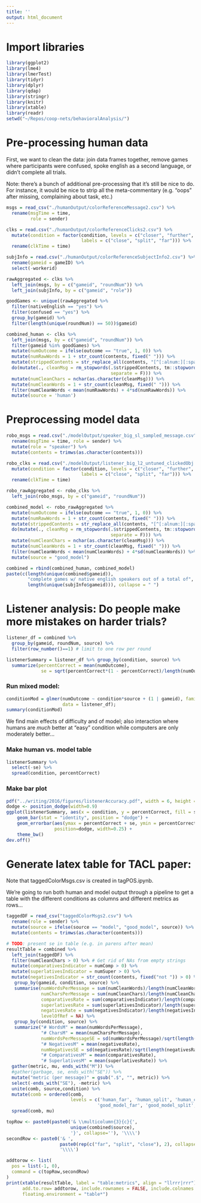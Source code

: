 ```yaml
---
title: ''
output: html_document
---
```


# Import libraries

```r
library(ggplot2)
library(lme4)
library(lmerTest)
library(tidyr)
library(dplyr)
library(qdap)
library(stringr)
library(knitr)
library(xtable)
library(readr)
setwd("~/Repos/coop-nets/behavioralAnalysis/")
```

# Pre-processing human data

First, we want to clean the data: join data frames together, remove games where participants were confused, spoke english as a second language, or didn't complete all trials.

Note: there's a bunch of additional pre-processing that it's still be nice to do. For instance, it would be nice to strip all the meta-commentary (e.g. "oops" after missing, complaining about task, etc.)

```r
msgs = read_csv("./humanOutput/colorReferenceMessage2.csv") %>%
  rename(msgTime = time, 
         role = sender)

clks = read.csv("./humanOutput/colorReferenceClicks2.csv") %>%
  mutate(condition = factor(condition, levels = c("closer", "further", "equal"), 
                            labels = c("close", "split", "far"))) %>%
  rename(clkTime = time)

subjInfo = read.csv("./humanOutput/colorReferenceSubjectInfo2.csv") %>%
  rename(gameid = gameID) %>%
  select(-workerid)

rawAggregated <- clks %>% 
  left_join(msgs, by = c("gameid", "roundNum")) %>%
  left_join(subjInfo, by = c("gameid", "role")) 

goodGames <- unique((rawAggregated %>% 
  filter(nativeEnglish == "yes") %>%
  filter(confused == "yes") %>%
  group_by(gameid) %>%
  filter(length(unique(roundNum)) == 50))$gameid)

combined_human <- clks %>%
  left_join(msgs, by = c("gameid", "roundNum")) %>%
  filter(gameid %in% goodGames) %>%
  mutate(numOutcome = ifelse(outcome == "true", 1, 0)) %>%
  mutate(numRawWords = 1 + str_count(contents, fixed(" "))) %>%
  mutate(strippedContents = str_replace_all(contents, "[^[:alnum:][:space:]']",' ')) %>%
  do(mutate(., cleanMsg = rm_stopwords(.$strippedContents, tm::stopwords("english"), 
                                       separate = F))) %>%
  mutate(numCleanChars = nchar(as.character(cleanMsg))) %>%
  mutate(numCleanWords = 1 + str_count(cleanMsg, fixed(" "))) %>%
  filter(numCleanWords < mean(numRawWords) + 4*sd(numRawWords)) %>%
  mutate(source = 'human')
```

# Preprocessing model data

```r
robo_msgs = read.csv("./modelOutput/speaker_big_sl_sampled_message.csv") %>%
  rename(msgTime = time, role = sender) %>%
  mutate(role = "speaker") %>%
  mutate(contents = trimws(as.character(contents)))

robo_clks = read.csv("./modelOutput/listener_big_l2_untuned_clickedObj.csv") %>%
  mutate(condition = factor(condition, levels = c("closer", "further", "equal"), 
                            labels = c("close", "split", "far"))) %>%
  rename(clkTime = time)

robo_rawAggregated <- robo_clks %>% 
  left_join(robo_msgs, by = c("gameid", "roundNum")) 

combined_model <- robo_rawAggregated %>%
  mutate(numOutcome = ifelse(outcome == "true", 1, 0)) %>%
  mutate(numRawWords = 1 + str_count(contents, fixed(" "))) %>%
  mutate(strippedContents = str_replace_all(contents, "[^[:alnum:][:space:]']",' ')) %>%
  do(mutate(., cleanMsg = rm_stopwords(.$strippedContents, tm::stopwords("english"), 
                                       separate = F))) %>%
  mutate(numCleanChars = nchar(as.character(cleanMsg))) %>%
  mutate(numCleanWords = 1 + str_count(cleanMsg, fixed(" "))) %>%
  filter(numCleanWords < mean(numCleanWords) + 4*sd(numCleanWords)) %>%
  mutate(source = "good_model") 
```

```r
combined = rbind(combined_human, combined_model) 
paste(c(length(unique(combined$gameid)), 
        "complete games w/ native english speakers out of a total of",
        length(unique(subjInfo$gameid))), collapse = " ")
```

# Listener analysis: Do people make more mistakes on harder trials?

```r
listener_df = combined %>% 
  group_by(gameid, roundNum, source) %>% 
  filter(row_number()==1) # limit to one row per round

listenerSummary = listener_df %>% group_by(condition, source) %>%
  summarize(percentCorrect = mean(numOutcome), 
             se = sqrt(percentCorrect*(1 - percentCorrect)/length(numOutcome))) 
```

### Run mixed model:

```r
conditionMod = glmer(numOutcome ~ condition*source + (1 | gameid), family = "binomial", 
                     data = listener_df);
summary(conditionMod)
```

We find main effects of difficulty and of model; also interaction where humans are *much* better at "easy" condition while computers are only moderately better...

### Make human vs. model table

```r
listenerSummary %>%
  select(-se) %>%
  spread(condition, percentCorrect)
```

### Make bar plot

```r
pdf("../writing/2016/figures/listenerAccuracy.pdf", width = 6, height = 3)
dodge <- position_dodge(width=0.9)
ggplot(listenerSummary, aes(x = condition, y = percentCorrect, fill = source)) +
    geom_bar(stat = "identity", position = "dodge") +
    geom_errorbar(aes(ymax = percentCorrect + se, ymin = percentCorrect - se), 
                  position=dodge, width=0.25) + 
    theme_bw()
dev.off()
```

# Generate latex table for TACL paper:

Note that taggedColorMsgs.csv is created in tagPOS.ipynb.

We're going to run both human and model output through a pipeline to get a table with the different conditions as columns and different metrics as rows... 

```r
taggedDF = read_csv("taggedColorMsgs2.csv") %>% 
  rename(role = sender) %>% 
  mutate(source = ifelse(source == "model", "good_model", source)) %>%
  mutate(contents = trimws(as.character(contents)))

# TODO: present se in table (e.g. in parens after mean)
resultTable = combined %>% 
  left_join(taggedDF) %>%
  filter(numCleanChars > 0) %>% # Get rid of NAs from empty strings
  mutate(comparativesIndicator = numComp > 0) %>%
  mutate(superlativesIndicator = numSuper > 0) %>%
  mutate(negativesIndicator = str_count(contents, fixed("not ")) > 0) %>%
   group_by(gameid, condition, source) %>%
   summarise(numWordsPerMessage = sum(numCleanWords)/length(numCleanWords),
             numCharsPerMessage = sum(numCleanChars)/length(numCleanChars),
             comparativesRate = sum(comparativesIndicator)/length(comparativesIndicator),
             superlativesRate = sum(superlativesIndicator)/length(superlativesIndicator),
             negativesRate = sum(negativesIndicator)/length(negativesIndicator),
             levelOfRef = NA) %>%
   group_by(condition, source) %>% 
   summarize("# WordsM" = mean(numWordsPerMessage), 
             "# CharsM" = mean(numCharsPerMessage),
             numWordsPerMessageSE = sd(numWordsPerMessage)/sqrt(length(numWordsPerMessage)),
             "# NegativesM" = mean(negativesRate),
             numNegativesSE = sd(negativesRate)/sqrt(length(negativesRate)),
             "# ComparativesM" = mean(comparativesRate),
             "# SuperlativesM" = mean(superlativesRate)) %>%
  gather(metric, mu, ends_with("M")) %>%
  #gather(garbage, se, ends_with("SE")) %>%
  mutate("metric (per message)" = gsub(".$", "", metric)) %>%
  select(-ends_with("SE"), -metric) %>%
  unite(comb, source,condition) %>%
  mutate(comb = ordered(comb, 
                        levels = c('human_far', 'human_split', 'human_close',
                                  'good_model_far', 'good_model_split', 'good_model_close'))) %>%
  spread(comb, mu)

topRow <- paste0(paste0('& \\multicolumn{3}{c}{', 
                        unique(combined$source), 
                        '}', collapse=''), '\\\\')
secondRow <- paste0('& ', 
                    paste0(rep(c("far", "split", "close"), 2), collapse='& '),
                    '\\\\')

addtorow <- list(
  pos = list(-1, 0), 
  command = c(topRow,secondRow)
)
print(xtable(resultTable, label = "table:metrics", align = "llrrr|rrr"), 
      add.to.row= addtorow, include.rownames = FALSE, include.colnames = F,
      floating.environment = "table*")
```
